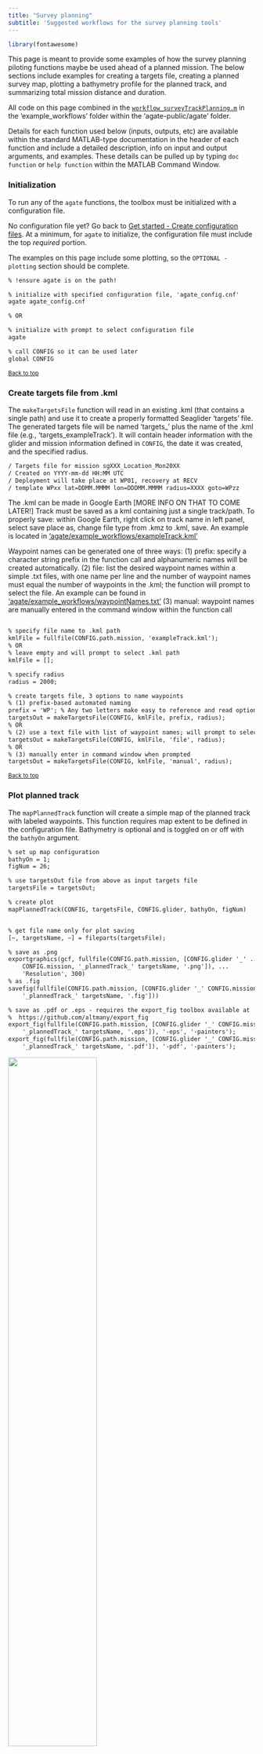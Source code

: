 ```yaml
---
title: "Survey planning"
subtitle: 'Suggested workflows for the survey planning tools'
---
```


```r
library(fontawesome)
```

This page is meant to provide some examples of how the survey planning piloting functions maybe be used ahead of a planned mission. The below sections include examples for creating a targets file, creating a planned survey map, plotting a bathymetry profile for the planned track, and summarizing total mission distance and duration. 

All code on this page combined in the [`workflow_surveyTrackPlanning.m`](https://github.com/sfregosi/agate-public/tree/main/agate/example_workflows/workflow_surveyTrackPlanning.m) in the 'example_workflows' folder within the 'agate-public/agate' folder. 

Details for each function used below (inputs, outputs, etc) are available within the standard MATLAB-type documentation in the header of each function and include a detailed description, info on input and output arguments, and examples. These details can be pulled up by typing `doc function` or `help function` within the MATLAB Command Window.

### Initialization

To run any of the `agate` functions, the toolbox must be initialized with a configuration file. 

No configuration file yet? Go back to [Get started - Create configuration files](get-started.html#create-configuration-files). At a minimum, for `agate` to initialize, the configuration file must include the top *required* portion.

The examples on this page include some plotting, so the ` OPTIONAL - plotting ` section should be complete. 

```default
% !ensure agate is on the path!

% initialize with specified configuration file, 'agate_config.cnf'
agate agate_config.cnf

% OR

% initialize with prompt to select configuration file
agate

% call CONFIG so it can be used later
global CONFIG
```

<sub>[Back to top](#)</sub>

### Create targets file from .kml

The `makeTargetsFile` function will read in an existing .kml (that contains a single path) and use it to create a properly formatted Seaglider 'targets' file. The generated targets file will be named 'targets_' plus the name of the .kml file (e.g., 'targets_exampleTrack'). It will contain header information with the glider and mission information defined in `CONFIG`, the date it was created, and the specified radius. 

```default
/ Targets file for mission sgXXX_Location_Mon20XX
/ Created on YYYY-mm-dd HH:MM UTC
/ Deployment will take place at WP01, recovery at RECV
/ template WPxx lat=DDMM.MMMM lon=DDDMM.MMMM radius=XXXX goto=WPzz
```

The .kml can be made in Google Earth [MORE INFO ON THAT TO COME LATER!]
Track must be saved as a kml containing just a single track/path. To properly  save: within Google Earth, right click on track name in left panel, select save place as, change file type from .kmz to .kml, save.
An example is located in ['agate/example_workflows/exampleTrack.kml'](https://github.com/sfregosi/agate-public/tree/main/agate/example_workflows/exampleTrack.kml)

Waypoint names can be generated one of three ways:
(1) prefix: specify a character string prefix in the function call and alphanumeric names will be created automatically. 
(2) file: list the desired waypoint names within a simple .txt files, with one name per line and the number of waypoint names must equal the number of waypoints in the .kml; the function will prompt to select the file. An example can be found in ['agate/example_workflows/waypointNames.txt'](https://github.com/sfregosi/agate-public/tree/main/agate/example_workflows/waypointNames.txt)
(3) manual: waypoint names are manually entered in the command window within the function call


```default

% specify file name to .kml path
kmlFile = fullfile(CONFIG.path.mission, 'exampleTrack.kml');
% OR
% leave empty and will prompt to select .kml path
kmlFile = []; 

% specify radius
radius = 2000;

% create targets file, 3 options to name waypoints
% (1) prefix-based automated naming
prefix = 'WP'; % Any two letters make easy to reference and read options
targetsOut = makeTargetsFile(CONFIG, kmlFile, prefix, radius);
% OR
% (2) use a text file with list of waypoint names; will prompt to select .txt
targetsOut = makeTargetsFile(CONFIG, kmlFile, 'file', radius);
% OR
% (3) manually enter in command window when prompted
targetsOut = makeTargetsFile(CONFIG, kmlFile, 'manual', radius);

```

<sub>[Back to top](#)</sub>

### Plot planned track

The `mapPlannedTrack` function will create a simple map of the planned track with labeled waypoints. This function requires map extent to be defined in the configuration file. Bathymetry is optional and is toggled on or off with the `bathyOn` argument.  

```default
% set up map configuration
bathyOn = 1;
figNum = 26;

% use targetsOut file from above as input targets file
targetsFile = targetsOut;

% create plot
mapPlannedTrack(CONFIG, targetsFile, CONFIG.glider, bathyOn, figNum)


% get file name only for plot saving
[~, targetsName, ~] = fileparts(targetsFile);

% save as .png
exportgraphics(gcf, fullfile(CONFIG.path.mission, [CONFIG.glider '_' ...
	CONFIG.mission, '_plannedTrack_' targetsName, '.png']), ...
    'Resolution', 300)
% as .fig
savefig(fullfile(CONFIG.path.mission, [CONFIG.glider '_' CONFIG.mission, ...
    '_plannedTrack_' targetsName, '.fig']))

% save as .pdf or .eps - requires the export_fig toolbox available at
%  https://github.com/altmany/export_fig
export_fig(fullfile(CONFIG.path.mission, [CONFIG.glider '_' CONFIG.mission, ...
    '_plannedTrack_' targetsName, '.eps']), '-eps', '-painters');
export_fig(fullfile(CONFIG.path.mission, [CONFIG.glider '_' CONFIG.mission, ...
    '_plannedTrack_' targetsName, '.pdf']), '-pdf', '-painters');

```

![](images/examplePlots/sg639_MHI_Apr2023_plannedTrack.png){#planned-map fig-align='center' width=60%}

<sub>[Back to top](#)</sub>

### Plot bathymetry profile

It can be useful to have a profile of the bathymetry the planned track will traverse, to highlight periods where the glider's target dive depth may need to be adjusted more shallow, or can be extended deeper. 

An indicator line (dashed red line) will be plotted at 990 m as the default (max $D_TGT for Seagliders) but can be specified to a different value with the `yLine` argument. 

```default

% can specify bathymetry file
bathyFile = 'C:\GIS\etopo\ETOPO2022_bedrock_30arcsec_MHI.tiff';
plotTrackBathyProfile(CONFIG, targetsFile, bathyFile)
% OR 
% leave empty to prompt to select file
plotTrackBathyProfile(CONFIG, targetsFile)

% save as .png
exportgraphics(gcf, fullfile(CONFIG.path.mission, [CONFIG.glider '_' ...
	CONFIG.mission, '_targetsBathymetryProfile_' targetsName, '.png']), ...
    'Resolution', 300)
```

![](images/examplePlots/sg639_MHI_Apr2023_targetsBathymetryProfile_targets.png){#track-bathy fig-align='center' width=80%}

### Summarize planned track 

The below code reads in an existing (or newly created!) targets file and will loop through to calculate the distance between each waypoint and then print out the total planned track distance. If an estimate of glider speed (in km/day) is available, that can be used to estimate mission duration. 


```default
% if no targetsFile specified, will prompt to select
[targets, targetsFile] = readTargetsFile(CONFIG);
% OR specify targetsFile variable from above
[targets, targetsFile] = readTargetsFile(CONFIG, targetsFile);

% loop through all targets (expect RECV), calc distance between waypoints
for f = 1:height(targets) - 1
    [targets.distToNext_km(f), ~] = lldistkm([targets.lat(f+1) targets.lon(f+1)], ...
        [targets.lat(f) targets.lon(f)]);
end

% specify expected avg glider speed in km/day
avgSpd = 15; % km/day

% print out summary
[targetsPath, targetsName, ~] = fileparts(targetsFile);
fprintf(1, 'Total tracklength for %s: %.0f km\n', targetsName, ...
	sum(targets.distToNext_km));
fprintf(1, 'Estimated mission duration, at %i km/day: %.1f days\n', avgSpd, ...
	sum(targets.distToNext_km)/avgSpd);
```

The output will look something like this: 

```
>>
Total tracklength for targets_exampleTrack: 54 km
Estimated mission duration, at 15 km/day: 3.6 days
>>

```

<sub>[Back to top](#)</sub>




